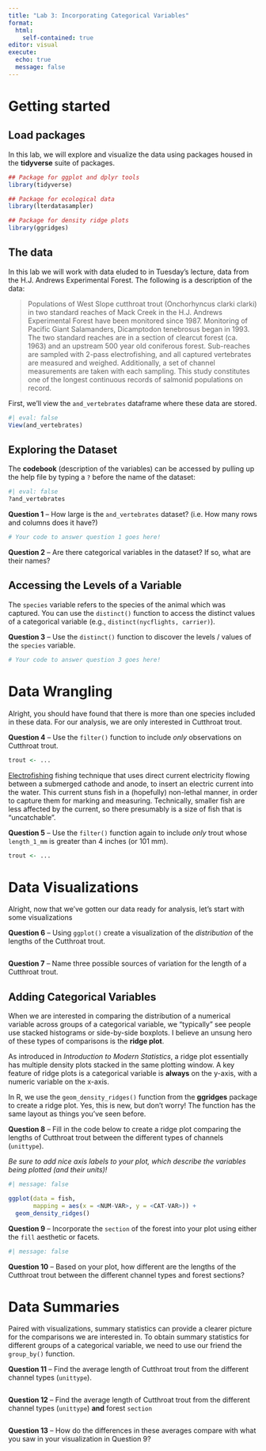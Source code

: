 ```yaml
---
title: "Lab 3: Incorporating Categorical Variables"
format: 
  html: 
    self-contained: true
editor: visual
execute: 
  echo: true
  message: false
---
```


# Getting started

## Load packages

In this lab, we will explore and visualize the data using packages housed in the **tidyverse** suite of packages.

```r
## Package for ggplot and dplyr tools
library(tidyverse)

## Package for ecological data
library(lterdatasampler)

## Package for density ridge plots
library(ggridges)
```

## The data

In this lab we will work with data eluded to in Tuesday's lecture, data from the H.J. Andrews Experimental Forest. The following is a description of the data:

> Populations of West Slope cutthroat trout (Onchorhyncus clarki clarki) in two standard reaches of Mack Creek in the H.J. Andrews Experimental Forest have been monitored since 1987. Monitoring of Pacific Giant Salamanders, Dicamptodon tenebrosus began in 1993. The two standard reaches are in a section of clearcut forest (ca. 1963) and an upstream 500 year old coniferous forest. Sub-reaches are sampled with 2-pass electrofishing, and all captured vertebrates are measured and weighed. Additionally, a set of channel measurements are taken with each sampling. This study constitutes one of the longest continuous records of salmonid populations on record.

First, we'll view the `and_vertebrates` dataframe where these data are stored.

```r
#| eval: false
View(and_vertebrates)
```

## Exploring the Dataset

The **codebook** (description of the variables) can be accessed by pulling up the help file by typing a `?` before the name of the dataset:

```r
#| eval: false
?and_vertebrates
```

**Question 1** -- How large is the `and_vertebrates` dataset? (i.e. How many rows and columns does it have?)

```r
# Your code to answer question 1 goes here! 

```

**Question 2** -- Are there categorical variables in the dataset? If so, what are their names?

## Accessing the Levels of a Variable

The `species` variable refers to the species of the animal which was captured. You can use the `distinct()` function to access the distinct values of a categorical variable (e.g., `distinct(nycflights, carrier)`).

**Question 3** -- Use the `distinct()` function to discover the levels / values of the `species` variable.

```r
# Your code to answer question 3 goes here! 

```

# Data Wrangling

Alright, you should have found that there is more than one species included in these data. For our analysis, we are only interested in Cutthroat trout.

**Question 4** -- Use the `filter()` function to include *only* observations on Cutthroat trout.

```r
trout <- ...
```

[Electrofishing](https://en.wikipedia.org/wiki/Electrofishing) fishing technique that uses direct current electricity flowing between a submerged cathode and anode, to insert an electric current into the water. This current stuns fish in a (hopefully) non-lethal manner, in order to capture them for marking and measuring. Technically, smaller fish are less affected by the current, so there presumably is a size of fish that is "uncatchable".

**Question 5** -- Use the `filter()` function again to include *only* trout whose `length_1_mm` is greater than 4 inches (or 101 mm).

```r
trout <- ...

```

# Data Visualizations

Alright, now that we've gotten our data ready for analysis, let's start with some visualizations

**Question 6** -- Using `ggplot()` create a visualization of the *distribution* of the lengths of the Cutthroat trout.

```r

```

**Question 7** -- Name three possible sources of variation for the length of a Cutthroat trout.

## Adding Categorical Variables

When we are interested in comparing the distribution of a numerical variable across groups of a categorical variable, we "typically" see people use stacked histograms or side-by-side boxplots. I believe an unsung hero of these types of comparisons is the **ridge plot**.

As introduced in *Introduction to Modern Statistics*, a ridge plot essentially has multiple density plots stacked in the same plotting window. A key feature of ridge plots is a categorical variable is **always** on the y-axis, with a numeric variable on the x-axis.

In R, we use the `geom_density_ridges()` function from the **ggridges** package to create a ridge plot. Yes, this is new, but don't worry! The function has the same layout as things you've seen before.

**Question 8** -- Fill in the code below to create a ridge plot comparing the lengths of Cutthroat trout between the different types of channels (`unittype`).

*Be sure to add nice axis labels to your plot, which describe the variables being plotted (and their units)!*

```r
#| message: false

ggplot(data = fish, 
       mapping = aes(x = <NUM-VAR>, y = <CAT-VAR>)) +
  geom_density_ridges() 

```

**Question 9** -- Incorporate the `section` of the forest into your plot using either the `fill` aesthetic or facets.

```r
#| message: false


```

**Question 10** -- Based on your plot, how different are the lengths of the Cutthroat trout between the different channel types and forest sections?

# Data Summaries

Paired with visualizations, summary statistics can provide a clearer picture for the comparisons we are interested in. To obtain summary statistics for different groups of a categorical variable, we need to use our friend the `group_by()` function.

**Question 11** -- Find the average length of Cutthroat trout from the different channel types (`unittype`).

```r


```

**Question 12** -- Find the average length of Cutthroat trout from the different
channel types (`unittype`) **and** forest `section`

```r


```

**Question 13** -- How do the differences in these averages compare with what you saw in your visualization in Question 9?
